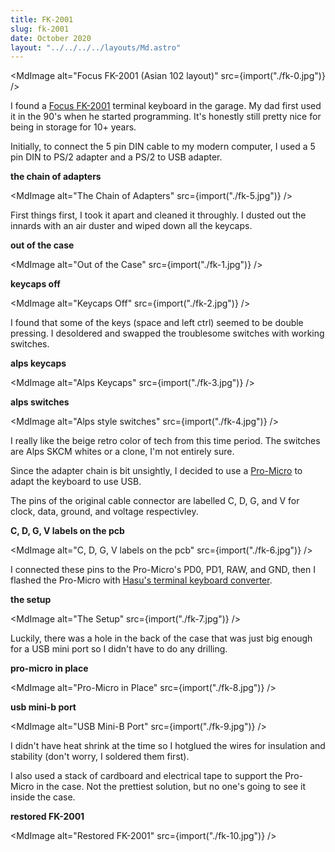 ```yaml
---
title: FK-2001
slug: fk-2001
date: October 2020
layout: "../../../../layouts/Md.astro"
---
```



<MdImage alt="Focus FK-2001 (Asian 102 layout)" src={import("./fk-0.jpg")} />

I found a [Focus FK-2001](https://deskthority.net/wiki/Focus_FK-2001) terminal
keyboard in the garage. My dad first used it in the 90's when he started
programming. It's honestly still pretty nice for being in storage for 10+ years.

Initially, to connect the 5 pin DIN cable to my modern computer, I used a 5 pin
DIN to PS/2 adapter and a PS/2 to USB adapter.

**the chain of adapters**

<MdImage alt="The Chain of Adapters" src={import("./fk-5.jpg")} />

First things first, I took it apart and cleaned it throughly. I dusted out the
innards with an air duster and wiped down all the keycaps.

**out of the case**

<MdImage alt="Out of the Case" src={import("./fk-1.jpg")} />

**keycaps off**

<MdImage alt="Keycaps Off" src={import("./fk-2.jpg")} />

I found that some of the keys (space and left ctrl) seemed to be double
pressing. I desoldered and swapped the troublesome switches with working
switches.

**alps keycaps**

<MdImage alt="Alps Keycaps" src={import("./fk-3.jpg")} />

**alps switches**

<MdImage alt="Alps style switches" src={import("./fk-4.jpg")} />

I really like the beige retro color of tech from this time period. The switches
are Alps SKCM whites or a clone, I'm not entirely sure.

Since the adapter chain is bit unsightly, I decided to use a
[Pro-Micro](https://www.sparkfun.com/products/12640) to adapt the keyboard to
use USB.

The pins of the original cable connector are labelled C, D, G, and V for clock,
data, ground, and voltage respectivley.

**C, D, G, V labels on the pcb**

<MdImage alt="C, D, G, V labels on the pcb" src={import("./fk-6.jpg")} />

I connected these pins to the Pro-Micro's PD0, PD1, RAW, and GND, then I flashed
the Pro-Micro with
[Hasu's terminal keyboard converter](https://github.com/tmk/tmk_keyboard/tree/master/converter/ibmpc_usb).

**the setup**

<MdImage alt="The Setup" src={import("./fk-7.jpg")} />

Luckily, there was a hole in the back of the case that was just big enough for a
USB mini port so I didn't have to do any drilling.

**pro-micro in place**

<MdImage alt="Pro-Micro in Place" src={import("./fk-8.jpg")} />

**usb mini-b port**

<MdImage alt="USB Mini-B Port" src={import("./fk-9.jpg")} />

I didn't have heat shrink at the time so I hotglued the wires for insulation and
stability (don't worry, I soldered them first).

I also used a stack of cardboard and electrical tape to support the Pro-Micro in
the case. Not the prettiest solution, but no one's going to see it inside the
case.

**restored FK-2001**

<MdImage alt="Restored FK-2001" src={import("./fk-10.jpg")} />
